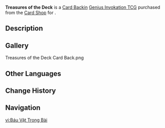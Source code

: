 {{Item Infobox
|id           = 339022
|image        = Item Treasures of the Deck Card Back.png
|type         = Card Backs
|quality      = 3
|description  = A [[Genius Invokation TCG]] card back that can be obtained and switched around. They say that card backs with different designs also come with minute differences in make and texture. Some players also make collecting card backs of different styles their pursuit and hobby.
|source1      = {{Sold By|Treasures of the Deck}}
}}
'''Treasures of the Deck''' is a [[Card Back]]in [[Genius Invokation TCG]] purchased from the [[Card Shop]] for {{Item|Silver Raven Insignia|x=100}}.

==Description==
{{Description|Treasures are gained and used only for the moment, and their contents are never quite the same. What treasures lie within your cards this time?|Deck Design Settings Menu}}

==Gallery==
<gallery>
Treasures of the Deck Card Back.png
</gallery>

==Other Languages==
{{Other Languages
|en      = Treasures of the Deck
|zhs     = 牌中秘宝
|zhs_rm  = Pái-zhōng Mìbǎo
|zht     = 牌中秘寶
|zht_rm  = Pái-zhōng Mìbǎo
|zh_tl   = Secret Treasure Amidst the Cards
|ja      = 札にある秘宝
|ja_rm   = Fuda ni Aru Hihou
|ja_tl   = Secret Treasure Amidst the Cards
|ko      = 덱 속의 보물
|ko_rm   = 
|ko_tl   = 
|es      = Tesoro entre las cartas
|es_tl   = Treasure Among the Cards
|fr      = Trésor parmi les cartes
|fr_tl   = Treasure Among the Cards
|ru      = Карточное сокровище
|ru_tl   = Card Treasure
|th      = สมบัติกลางหมู่การ์ด
|th_rm   = 
|th_tl   = 
|vi      = Báu Vật Trong Bài
|vi_tl   = 
|de      = Schätze des Decks
|de_tl   = Treasures of the Deck
|id      = Treasures of the Deck
|pt      = Tesouros das Cartas
|pt_tl   = 
|tr      = Destenin Hazineleri
|tr_tl   = 
|it      = Tesori del mazzo
|it_tl   = 
}}

==Change History==
{{Change History|3.7}}

==Navigation==
{{Genius Invokation TCG Navbox|Card Accessory}}

[[vi:Báu Vật Trong Bài]]